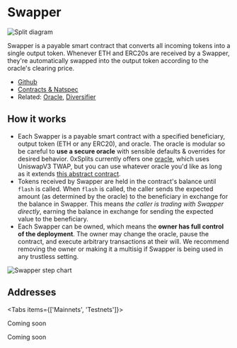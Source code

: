 
# Swapper

![Split diagram](./img/swapper_diagram.png)

Swapper is a payable smart contract that converts all incoming tokens into a
single output token. Whenever ETH and ERC20s are received by a Swapper, they're
automatically swapped into the output token according to the oracle's clearing
price.

- [Github](https://github.com/0xSplits/splits-swapper)
- [Contracts & Natspec](https://github.com/0xSplits/splits-swapper/tree/main/src)
- Related: [Oracle](/core/oracle), [Diversifier](/templates/diversifier)

## How it works

- Each Swapper is a payable smart contract with a specified beneficiary, output
  token (ETH or any ERC20), and oracle. The oracle is modular so be careful to
  **use a secure oracle** with sensible defaults & overrides for desired
  behavior. 0xSplits currently offers one
  [oracle](https://github.com/0xSplits/splits-oracle), which uses UniswapV3
  TWAP, but you can use whatever oracle you'd like as long as it extends
  [this abstract contract](https://github.com/0xSplits/splits-oracle/blob/main/src/OracleImpl.sol).
- Tokens received by Swapper are held in the contract's balance until `flash` is
  called. When `flash` is called, the caller sends the expected amount (as
  determined by the oracle) to the beneficiary in exchange for the balance in
  Swapper. This means _the caller is trading with Swapper directly_, earning the
  balance in exchange for sending the expected value to the beneficiary.
- Each Swapper can be owned, which means the **owner has full control of the
  deployment**. The owner may change the oracle, pause the contract, and execute
  arbitrary transactions at their will. We recommend removing the owner or
  making it a multisig if Swapper is being used in any trustless setting.

![Swapper step chart](./img/swapper_sequence.png)

## Addresses

<Tabs items={['Mainnets', 'Testnets']}>

<Tab>

Coming soon

</Tab>

<Tab>

Coming soon

</Tab>

</Tabs>
